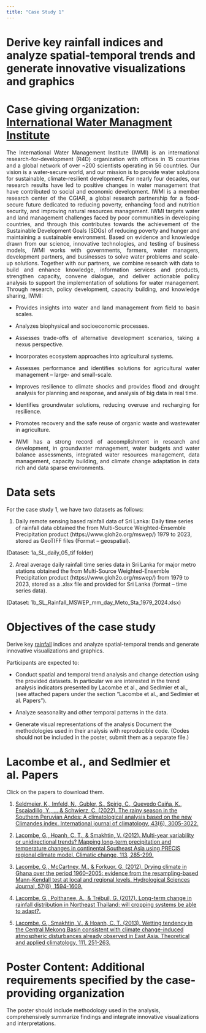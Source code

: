 ```yaml
---
title: "Case Study 1"
---
```


# Derive key rainfall indices and analyze spatial-temporal trends and generate innovative visualizations and graphics

# Case giving organization: [International Water Managment Institute](https://www.iwmi.cgiar.org/)

::: {style="text-align: justify;"}
The International Water Management Institute (IWMI) is an international research-for-development (R4D) organization with offices in 15 countries and a global network of over \~200 scientists operating in 56 countries. Our vision is a water-secure world, and our mission is to provide water solutions for sustainable, climate-resilient development. For nearly four decades, our research results have led to positive changes in water management that have contributed to social and economic development. IWMI is a member research center of the CGIAR, a global research partnership for a food-secure future dedicated to reducing poverty, enhancing food and nutrition security, and improving natural resources management. IWMI targets water and land management challenges faced by poor communities in developing countries, and through this contributes towards the achievement of the Sustainable Development Goals (SDGs) of reducing poverty and hunger and maintaining a sustainable environment. Based on evidence and knowledge drawn from our science, innovative technologies, and testing of business models, IWMI works with governments, farmers, water managers, development partners, and businesses to solve water problems and scale-up solutions. Together with our partners, we combine research with data to build and enhance knowledge, information services and products, strengthen capacity, convene dialogue, and deliver actionable policy analysis to support the implementation of solutions for water management. Through research, policy development, capacity building, and knowledge sharing, IWMI:

-   Provides insights into water and land management from field to basin scales.

-   Analyzes biophysical and socioeconomic processes.

-   Assesses trade-offs of alternative development scenarios, taking a nexus perspective.

-   Incorporates ecosystem approaches into agricultural systems.

-   Assesses performance and identifies solutions for agricultural water management – large- and small-scale.

-   Improves resilience to climate shocks and provides flood and drought analysis for planning and response, and analysis of big data in real time.

-   Identifies groundwater solutions, reducing overuse and recharging for resilience.

-   Promotes recovery and the safe reuse of organic waste and wastewater in agriculture.

-   IWMI has a strong record of accomplishment in research and development, in groundwater management, water budgets and water balance assessments, integrated water resources management, data management, capacity building, and climate change adaptation in data rich and data sparse environments.
:::

# Data sets

For the case study 1, we have two datasets as follows:

1.  Daily remote sensing based rainfall data of Sri Lanka: Daily time series of rainfall data obtained the from Multi-Source Weighted-Ensemble Precipitation product (https://www.gloh2o.org/mswep/) 1979 to 2023, stored as GeoTIFF files (Format – geospatial).

(Dataset: 1a_SL_daily_05_tif folder)

2.  Areal average daily rainfall time series data in Sri Lanka for major metro stations obtained the from Multi-Source Weighted-Ensemble Precipitation product (https://www.gloh2o.org/mswep/) from 1979 to 2023, stored as a .xlsx file and provided for Sri Lanka (format – time series data).

(Dataset: 1b_SL_Rainfall_MSWEP_mm_day_Meto_Sta_1979_2024.xlsx)

# Objectives of the case study

Derive key [rainfall](https://etccdi.pacificclimate.org/list_27_indices.shtml) indices and analyze spatial-temporal trends and generate innovative visualizations and graphics.

Participants are expected to:

-   Conduct spatial and temporal trend analysis and change detection using the provided datasets. In particular we are interested in the trend analysis indicators presented by Lacombe et al., and Sedlmier et al., (see attached papers under the section "Lacombe et al., and Sedlmier et al. Papers").

-   Analyze seasonality and other temporal patterns in the data.

-   Generate visual representations of the analysis Document the methodologies used in their analysis with reproducible code. (Codes should not be included in the poster, submit them as a separate file.)

# Lacombe et al., and Sedlmier et al. Papers

Click on the papers to download them.

1.  [Seldmeier, K., Imfeld, N., Gubler, S., Spirig, C., Quevedo Caiña, K., Escajadillo, Y., ... & Schwierz, C. (2022). The rainy season in the Southern Peruvian Andes: A climatological analysis based on the new Climandes index. International journal of climatology, 43(6), 3005-3022.](/iwmi_literature/Intl_Journal_of_Climatology_-_2023_-_Sedlmeier_-_The_rainy_season_in_the_Southern_Peruvian_Andes_A_climatological_analysis.pdf)

2.  [Lacombe, G., Hoanh, C. T., & Smakhtin, V. (2012). Multi-year variability or unidirectional trends? Mapping long-term precipitation and temperature changes in continental Southeast Asia using PRECIS regional climate model. Climatic change, 113, 285-299.](/iwmi_literature/Lacombe,%20Hoanh,%20Smakhtin%20-%202012%20-%20Multi-year%20variability%20or%20unidirectional%20trends%20Mapping%20long-term%20precipitation%20and%20temperature%20change.pdf)

3.  [Lacombe, G., McCartney, M., & Forkuor, G. (2012). Drying climate in Ghana over the period 1960–2005: evidence from the resampling-based Mann-Kendall test at local and regional levels. Hydrological Sciences Journal, 57(8), 1594-1609.](/iwmi_literature/Lacombe,%20McCartney,%20Forkuor%20-%202012%20-%20Drying%20climate%20in%20Ghana%20over%20the%20period%201960–2005%20evidence%20from%20the%20resampling-based%20Mann-Kendall%20t.pdf)

4.  [Lacombe, G., Polthanee, A., & Trébuil, G. (2017). Long-term change in rainfall distribution in Northeast Thailand: will cropping systems be able to adapt?.](/iwmi_literature/Lacombe,%20Polthanee,%20Trebuil%20-%202017%20-%20Long-term%20change%20in%20rainfall%20distribution%20in%20Northeast%20Thailand%20Will%20cropping%20systems%20be%20able%20to%20ad.pdf)

5.  [Lacombe, G., Smakhtin, V., & Hoanh, C. T. (2013). Wetting tendency in the Central Mekong Basin consistent with climate change-induced atmospheric disturbances already observed in East Asia. Theoretical and applied climatology, 111, 251-263.](/iwmi_literature/Lacombe,%20Smakhtin,%20Hoanh%20-%202013%20-%20Wetting%20tendency%20in%20the%20Central%20Mekong%20Basin%20consistent%20with%20climate%20change-induced%20atmospheric%20distur.pdf)

# Poster Content: Additional requirements specified by the case-providing organization

The poster should include methodology used in the analysis, comprehensively summarize findings and integrate innovative visualizations and interpretations.
